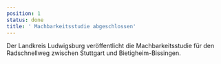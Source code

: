 ```yaml
---
position: 1
status: done
title: ' Machbarkeitsstudie abgeschlossen'
---
```

Der Landkreis Ludwigsburg veröffentlicht die Machbarkeitsstudie für den Radschnellweg zwischen Stuttgart und Bietigheim-Bissingen.
